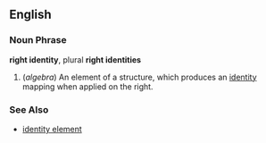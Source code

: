 ==English==

===Noun Phrase===
'''right identity''', plural '''right identities'''

# (''algebra'') An element of a structure, which produces an [[identity]] mapping when applied on the right.

===See Also===
*[[identity element]]